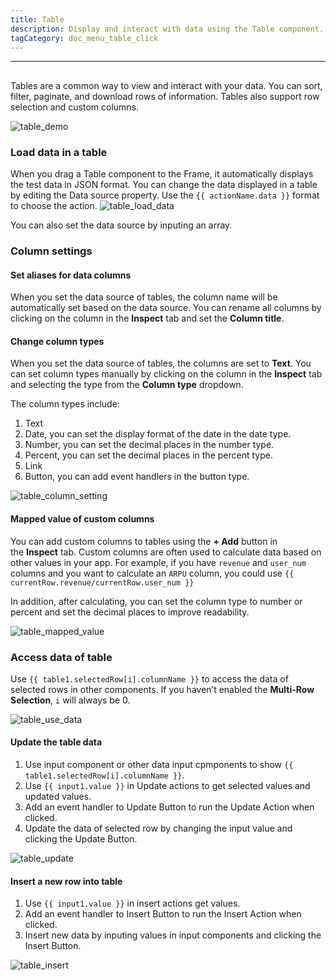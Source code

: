 ```yaml
---
title: Table
description: Display and interact with data using the Table component.
tagCategory: doc_menu_table_click
---
```

---

## <Heading hidden>Table</Heading>

Tables are a common way to view and interact with your data. You can sort, filter, paginate, and download rows of information. Tables also support row selection and custom columns.

![table_demo](https://github.com/illacloud/illacloud.com/blob/main/src/img/docs/table_demo.png)

### Load data in a table

When you drag a Table component to the Frame, it automatically displays the test data in JSON format. You can change the data displayed in a table by editing the Data source property. Use the `{{ actionName.data }}` format to choose the action.
![table_load_data](https://github.com/illacloud/illacloud.com/blob/main/src/img/docs/table_load_data.png)

You can also set the data source by inputing an array. 

### Column settings

#### Set aliases for data columns

When you set the data source of tables, the column name will be automatically set based on the data source. You can rename all columns by clicking on the column in the **Inspect** tab and set the **Column title**.

#### Change column types

When you set the data source of tables, the columns are set to **Text**. You can set column types manually by clicking on the column in the **Inspect** tab and selecting the type from the **Column type** dropdown. 

The column types include: 

1. Text
2. Date, you can set the display format of the date in the date type.
3. Number, you can set the decimal places in the number type. 
4. Percent, you can set the decimal places in the percent type.
5. Link
6. Button, you can add event handlers in the button type.

![table_column_setting](https://github.com/illacloud/illacloud.com/blob/main/src/img/docs/table_column_setting.png)

#### Mapped value of custom columns

You can add custom columns to tables using the **+ Add** button in the **Inspect** tab. Custom columns are often used to calculate data based on other values in your app. For example, if you have `revenue` and `user_num` columns and you want to calculate an `ARPU` column, you could use `{{ currentRow.revenue/currentRow.user_num }}`

In addition, after calculating, you can set the column type to number or percent and set the decimal places to improve readability.

![table_mapped_value](https://github.com/illacloud/illacloud.com/blob/main/src/img/docs/table_mapped_value.png)

### Access data of table

Use `{{ table1.selectedRow[i].columnName }}` to access the data of selected rows in other components. If you haven’t enabled the **Multi-Row Selection**, `i` will always be 0. 

![table_use_data](https://github.com/illacloud/illacloud.com/blob/main/src/img/docs/table_use_data.png)

#### Update the table data
1. Use input component or other data input cpmponents to show `{{ table1.selectedRow[i].columnName }}`. 
2. Use `{{ input1.value }}` in Update actions to get selected values and updated values. 
3. Add an event handler to Update Button to run the Update Action when clicked.
4. Update the data of selected row by changing the input value and clicking the Update Button.

![table_update](https://github.com/illacloud/illacloud.com/blob/main/src/img/docs/table_update.png)

#### Insert a new row into table
1. Use `{{ input1.value }}` in insert actions get values. 
2. Add an event handler to Insert Button to run the Insert Action when clicked. 
3. Insert new data by inputing values in input components and clicking the Insert Button.

![table_insert](https://github.com/illacloud/illacloud.com/blob/main/src/img/docs/table_insert.png)
